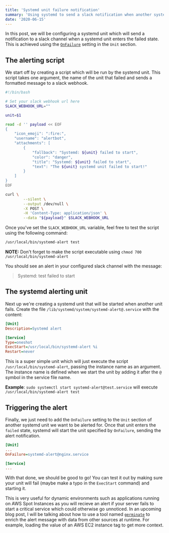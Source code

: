 ```yaml
---
title: 'Systemd unit failure notification'
summary: 'Using systemd to send a slack notification when another systemd unit fails'
date: '2020-06-15'
---
```


In this post, we will be configuring a systemd unit which will send a notification to a slack channel when a systemd unit enters the failed state. This is achieved using the [`OnFailure`](https://www.freedesktop.org/software/systemd/man/systemd.unit.html#OnFailure=) setting in the `Unit` section.

## The alerting script

We start off by creating a script which will be run by the systemd unit. This script takes one argument, the name of the unit that failed and sends a formatted message to a slack webhook.

```bash
#!/bin/bash

# Set your slack webhook url here
SLACK_WEBHOOK_URL=""

unit=$1

read -d '' payload << EOF
{
    "icon_emoji": ":fire:",
    "username": "alertbot",
    "attachments": [
        {
            "fallback": "Systemd: ${unit} failed to start",
            "color": "danger",
            "title": "Systemd: ${unit} failed to start",
            "text": "The ${unit} systemd unit failed to start!"
        }
    ]
}
EOF

curl \
        --silent \
        --output /dev/null \
        -X POST \
        -H 'Content-Type: application/json' \
        --data "${payload}" $SLACK_WEBHOOK_URL
```

Once you've set the `SLACK_WEBHOOK_URL` variable, feel free to test the script using the following command:

```sh
/usr/local/bin/systemd-alert test
```

**NOTE:** Don't forget to make the script executable using `chmod 700 /usr/local/bin/systemd-alert`

You should see an alert in your configured slack channel with the message:

> Systemd: test failed to start

## The systemd alerting unit

Next up we're creating a systemd unit that will be started when another unit fails. Create the file `/lib/systemd/system/systemd-alert@.service` with the content:

```ini
[Unit]
Description=Systemd alert

[Service]
Type=oneshot
ExecStart=/usr/local/bin/systemd-alert %i
Restart=never
```

This is a super simple unit which will just execute the script `/usr/local/bin/systemd-alert`, passing the instance name as an argument. The instance name is defined when we start the unit by adding it after the `@` symbol in the service file name.

**Example**: `sudo systemctl start systemd-alert@test.service` will execute `/usr/local/bin/systemd-alert test`

## Triggering the alert

Finally, we just need to add the `OnFailure` setting to the `Unit` section of another systemd unit we want to be alerted for. Once that unit enters the `failed` state, systemd will start the unit specified by `OnFailure`, sending the alert notification.

```ini
[Unit]
...
OnFailure=systemd-alert@nginx.service

[Service]
...
```

With that done, we should be good to go! You can test it out by making sure your unit will fail (maybe make a typo in the `ExecStart` command) and starting it.

This is very useful for dynamic environments such as applications running on AWS Spot Instances as you will recieve an alert if your server fails to start a critical service which could otherwise go unnoticed. In an upcoming blog post, I will be talking about how to use a tool named [`germinate`](https://github.com/itmecho/germinate) to enrich the alert message with data from other sources at runtime. For example, loading the value of an AWS EC2 instance tag to get more context.
